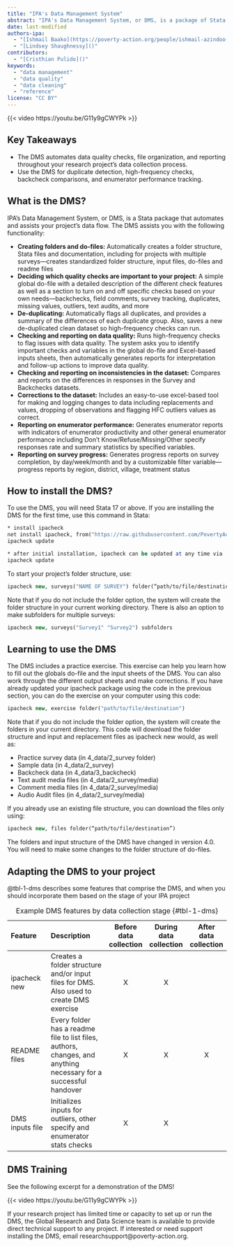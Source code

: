 ```yaml
---
title: "IPA's Data Management System"
abstract: "IPA's Data Management System, or DMS, is a package of Stata and Excel tools that automate and assist your project's data flow."
date: last-modified
authors-ipa:
  - "[Ishmail Baako](https://poverty-action.org/people/ishmail-azindoo-baako)"
  - "[Lindsey Shaughnessy]()"
contributors:
  - "[Cristhian Pulido]()"
keywords:
  - "data management"
  - "data quality"
  - "data cleaning"
  - "reference"
license: "CC BY"
---
```




{{< video https://youtu.be/G11y9gCWYPk >}}

:::{.callout-tip appearance="simple"}

## Key Takeaways

* The DMS automates data quality checks, file organization, and reporting throughout your research project's data collection process.
* Use the DMS for duplicate detection, high-frequency checks, backcheck comparisons, and enumerator performance tracking.
:::

## What is the DMS?

IPA's Data Management System, or DMS, is a Stata package that automates and assists your project's data flow. The DMS assists you with the following functionality:

* **Creating folders and do-files:** Automatically creates a folder structure, Stata files and documentation, including for projects with multiple surveys—creates standardized folder structure, input files, do-files and readme files
* **Deciding which quality checks are important to your project:** A simple global do-file with a detailed description of the different check features as well as a section to turn on and off specific checks based on your own needs—backchecks, field comments, survey tracking, duplicates, missing values, outliers, text audits, and more
* **De-duplicating:** Automatically flags all duplicates, and provides a summary of the differences of each duplicate group. Also, saves a new de-duplicated clean dataset so high-frequency checks can run.
* **Checking and reporting on data quality:** Runs high-frequency checks to flag issues with data quality. The system asks you to identify important checks and variables in the global do-file and Excel-based inputs sheets, then automatically generates reports for interpretation and follow-up actions to improve data quality.
* **Checking and reporting on inconsistencies in the dataset:** Compares and reports on the differences in responses in the Survey and Backchecks datasets.
* **Corrections to the dataset:** Includes an easy-to-use excel-based tool for making and logging changes to data including replacements and values, dropping of observations and flagging HFC outliers values as correct.
* **Reporting on enumerator performance:** Generates enumerator reports with indicators of enumerator productivity and other general enumerator performance including Don't Know/Refuse/Missing/Other specify responses rate and summary statistics by specified variables.
* **Reporting on survey progress:** Generates progress reports on survey completion, by day/week/month and by a customizable filter variable—progress reports by region, district, village, treatment status

## How to install the DMS?

To use the DMS, you will need Stata 17 or above. If you are installing the DMS for the first time, use this command in Stata:

```stata
* install ipacheck
net install ipacheck, from("https://raw.githubusercontent.com/PovertyAction/high-frequency-checks/master") replace
ipacheck update

* after initial installation, ipacheck can be updated at any time via
ipacheck update
```

To start your project's folder structure, use:

```stata
ipacheck new, surveys("NAME OF SURVEY") folder(“path/to/file/destination”)
```

Note that if you do not include the folder option, the system will create the folder structure in your current working directory.
There is also an option to make subfolders for multiple surveys:

```stata
ipacheck new, surveys("Survey1" "Survey2") subfolders
```

## Learning to use the DMS

The DMS includes a practice exercise. This exercise can help you learn how to fill out the globals do-file and the input sheets of the DMS. You can also work through the different output sheets and make corrections. If you have already updated your ipacheck package using the code in the previous section, you can do the exercise on your computer using this code:

```stata
ipacheck new, exercise folder("path/to/file/destination")
```

Note that if you do not include the folder option, the system will create the folders in your current directory. This code will download the folder structure and input and replacement files as ipacheck new would, as well as:

* Practice survey data (in 4_data/2_survey folder)
* Sample data (in 4_data/2_survey)
* Backcheck data (in 4_data/3_backcheck)
* Text audit media files (in 4_data/2_survey/media)
* Comment media files (in 4_data/2_survey/media)
* Audio Audit files (in 4_data/2_survey/media)

If you already use an existing file structure, you can download the files only using:

```stata
ipacheck new, files folder(“path/to/file/destination”)
```

The folders and input structure of the DMS have changed in version 4.0. You will need to make some changes to the folder structure of do-files.

## Adapting the DMS to your project

@tbl-1-dms describes some features that comprise the DMS, and when you should incorporate them based on the stage of your IPA project

| Feature | Description | Before data collection | During data collection | After data collection |
|:-----------|:-------------------|:-------:|:-------:|:-------:|
| ipacheck new | Creates a folder structure and/or input files for DMS. Also used to create DMS exercise | X | X | |
| README files | Every folder has a readme file to list files, authors, changes, and anything necessary for a successful handover | X | X | X |
| DMS inputs file | Initializes inputs for outliers, other specify and enumerator stats checks | X | X | |

: Example DMS features by data collection stage {#tbl-1-dms}

## DMS Training

See the following excerpt for a demonstration of the DMS!

{{< video https://youtu.be/G11y9gCWYPk >}}

::: {.callout-warning title="Do you need support with the DMS?"}
If your research project has limited time or capacity to set up or run the DMS, the Global Research and Data Science team is available to provide direct technical support to any project. If interested or need support installing the DMS, email researchsupport@poverty-action.org.
:::
